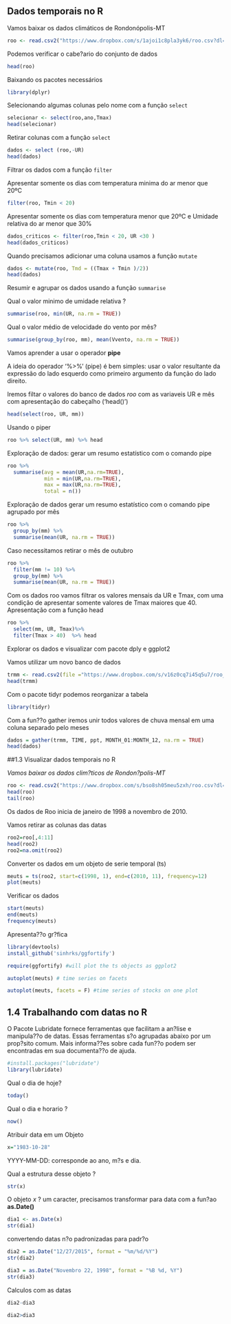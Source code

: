 ## Dados temporais no R


Vamos baixar os dados climáticos de Rondonópolis-MT
```r
roo <- read.csv2("https://www.dropbox.com/s/1ajoi1c8pla3yk6/roo.csv?dl=1")
```

Podemos verificar o cabe?ario do conjunto de dados
```r
head(roo)
```

Baixando os pacotes necessários
```r
library(dplyr)
```


Selecionando algumas colunas pelo nome com a função `select`

```r
selecionar <- select(roo,ano,Tmax)
head(selecionar)
```


Retirar colunas com a função `select`

```r
dados <- select (roo,-UR)
head(dados)
```

Filtrar os dados com a função `filter`

Apresentar somente os dias com temperatura minima do ar menor que 20ºC

```r
filter(roo, Tmin < 20)
```

Apresentar somente os dias com temperatura menor que 20ºC e Umidade relativa do ar menor que 30%

```r
dados_criticos <- filter(roo,Tmin < 20, UR <30 )
head(dados_criticos)
```

Quando precisamos adicionar uma coluna usamos a função `mutate`

```r
dados <- mutate(roo, Tmd = ((Tmax + Tmin )/2))
head(dados)
```

Resumir e agrupar os dados usando a função `summarise`

Qual o valor minimo de umidade relativa ?
```r
summarise(roo, min(UR, na.rm = TRUE)) 
```

Qual o valor médio de velocidade do vento  por mês?

```r
summarise(group_by(roo, mm), mean(Vvento, na.rm = TRUE))
```


Vamos aprender a usar o operador **pipe**

A ideia do operador '%>%' (pipe) é bem simples: usar o valor resultante da expressão do lado esquerdo como primeiro argumento da função do lado direito.

Iremos filtar o valores do banco de dados *roo* com as variaveis UR e mês com apresentação do cabeçalho ('head()') 
```r
head(select(roo, UR, mm))
```

Usando o piper
```r
roo %>% select(UR, mm) %>% head
```

Exploração de dados:  gerar um resumo estatístico com o comando pipe

```r
roo %>% 
  summarise(avg = mean(UR,na.rm=TRUE), 
            min = min(UR,na.rm=TRUE),
            max = max(UR,na.rm=TRUE),
            total = n())
```

Exploração de dados  gerar um resumo estatístico com o comando pipe agrupado por mês

```r
roo %>% 
  group_by(mm) %>% 
  summarise(mean(UR, na.rm = TRUE))
```

Caso necessitamos retirar o mês de outubro

```r
roo %>% 
  filter(mm != 10) %>% 
  group_by(mm) %>% 
  summarise(mean(UR, na.rm = TRUE))
```

Com os dados roo vamos filtrar os valores mensais da UR e Tmax, com uma condição de apresentar somente valores de Tmax maiores que 40. Apresentação com a função head

```r
roo %>%
  select(mm, UR, Tmax)%>%
  filter(Tmax > 40)  %>% head
```


Explorar os dados e visualizar com pacote dply e ggplot2

Vamos utilizar um novo banco de dados

```r
trmm <- read.csv2(file ="https://www.dropbox.com/s/v16z0cq7i45q5u7/roo_trmm.csv?dl=1", sep = "," )
head(trmm)
```

Com o pacote tidyr podemos reorganizar a tabela
```r
library(tidyr)
```

Com a fun??o gather iremos unir todos valores  de chuva mensal em uma coluna separado pelo meses

```r
dados = gather(trmm, TIME, ppt, MONTH_01:MONTH_12, na.rm = TRUE)
head(dados)
```

##1.3 Visualizar dados temporais no R

*Vamos baixar os dados clim?ticos de Rondon?polis-MT*
```r
roo <- read.csv2("https://www.dropbox.com/s/bso8sh05meu5zxh/roo.csv?dl=1")
head(roo)
tail(roo)
```
Os dados de Roo inicia de janeiro de 1998 a novembro de 2010.

Vamos retirar as colunas das datas
```r
roo2=roo[,4:11]
head(roo2)
roo2=na.omit(roo2)
```

Converter os dados em um objeto de serie temporal (ts)

```r
meuts = ts(roo2, start=c(1998, 1), end=c(2010, 11), frequency=12) 
plot(meuts)
```
Verificar os dados
```r
start(meuts)
end(meuts)
frequency(meuts)
```

Apresenta??o gr?fica
```r
library(devtools)
install_github('sinhrks/ggfortify')

require(ggfortify) #will plot the ts objects as ggplot2

autoplot(meuts) # time series on facets

autoplot(meuts, facets = F) #time series of stocks on one plot

```

## 1.4 Trabalhando com datas no R

O Pacote Lubridate fornece ferramentas que facilitam a an?lise e manipula??o de datas. Essas ferramentas s?o agrupadas abaixo por um prop?sito comum. Mais informa??es sobre cada fun??o podem ser encontradas em sua documenta??o de ajuda.

```r
#install.packages("lubridate")
library(lubridate)
```

Qual o dia de hoje?

```r
today()
```

Qual o dia e horario ?

```r
now()
```

Atribuir  data em um Objeto
```r
x="1983-10-28"
```

YYYY-MM-DD: corresponde ao ano, m?s e dia.

Qual a estrutura desse objeto ? 

```r
str(x)
```

O objeto *x* ? um caracter, precisamos transformar para data com a fun?ao **as.Date()**

```r
dia1 <- as.Date(x)
str(dia1)
```


convertendo datas n?o padronizadas para padr?o

```r
dia2 = as.Date("12/27/2015", format = "%m/%d/%Y")
str(dia2)
```


```r
dia3 = as.Date("Novembro 22, 1998", format = "%B %d, %Y")
str(dia3)
```

Calculos com as datas

```r
dia2-dia3
```

```r
dia2>dia3
```


